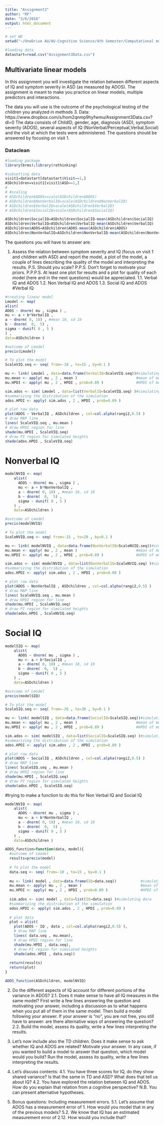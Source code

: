 ```yaml
---
title: "Assignment3"
author: "RF"
date: "3/6/2018"
output: html_document
---
```


```r
# set WD
setwd("~/OneDrive AU/AU-Cognitive Science/4th Semester/Computational models for Cognitive Science/Portfolios/4SemP3")

#loading data
datastart=read.csv("Assignment3Data.csv")

```

## Multivariate linear models

In this assignment you will investigate the relation between different aspects of IQ and symptom severity in ASD (as measured by ADOS). The assignment is meant to make you practice on linear models, multiple predictors and interactions.

The data you will use is the outcome of the psychological testing of the children you analyzed in methods 3.
Data: https://www.dropbox.com/s/hom2qnmp9hyfwmu/Assignment3Data.csv?dl=0
The data consists of ChildID, gender, age, diagnosis (ASD), symptom severity (ADOS), several aspects of IQ (NonVerbal/Perceptual,Verbal,Social) and the visit at which the tests were administered. The questions should be answered by focusing on visit 1.

### Dataclean
```r
#loading package
library(brms);library(rethinking)

#subsetting data
visit1=datastart[datastart$Visit==1,]
ASDchildren=visit1[visit1$ASD==1,]
# 
# #scaling
# ASDchildren$ADOS=scale(ASDchildren$ADOS)
# ASDchildren$NonVerbalIQ=scale(ASDchildren$NonVerbalIQ)
# ASDchildren$VerbalIQ=scale(ASDchildren$VerbalIQ)
# ASDchildren$SocialIQ=scale(ASDchildren$SocialIQ)

ASDchildren$SocialIQ=ASDchildren$SocialIQ-mean(ASDchildren$SocialIQ)
ASDchildren$VerbalIQ=ASDchildren$VerbalIQ-mean(ASDchildren$VerbalIQ)
ASDchildren$ADOS=ASDchildren$ADOS-mean(ASDchildren$ADOS)
ASDchildren$NonVerbalIQ=ASDchildren$NonVerbalIQ-mean(ASDchildren$NonVerbalIQ)
```

The questions you will have to answer are:

1. Assess the relation between symptom severity and IQ (focus on visit 1 and children with ASD) and report the model, a plot of the model, a couple of lines describing the quality of the model and interpreting the results. P.S. Should you scale? P.P.S. Don't forget to motivate your priors. P.P.P.S. At least one plot for results and a plot for quality of each model (here and in the next questions) would be appreciated.
1.1. Verbal IQ and ADOS
1.2. Non Verbal IQ and ADOS
1.3. Social IQ and ADOS
#Verbal IQ
```r
#creating linear model
Lmodel <- map(
alist(
ADOS ~ dnorm( mu , sigma ) ,
mu <- a + b*VerbalIQ ,
a ~ dnorm( 0, 10) , #mean 10, sd 10
b ~ dnorm(  0,  5) ,
sigma ~ dunif( 0 , 5 )
) ,
data=ASDchildren )

#outcome of Lmodel
precis(Lmodel)

# To plot the model
ScaleVIQ.seq <- seq( from=-10 , to=15 , by=0.1 )

mu <- link( Lmodel , data=data.frame(VerbalIQ=ScaleVIQ.seq))#simulating verbal IQ in model Lmodel on sequence
mu.mean <- apply( mu , 2 , mean )                           #mean of mu
mu.HPDI <- apply( mu , 2 , HPDI , prob=0.89 )               #HPDI of mu

sim.ados <- sim( Lmodel , data=list(VerbalIQ=ScaleVIQ.seq) )#simulating dara
#summarizing the distribution of the simulation
ados.HPDI <- apply( sim.ados , 2 , HPDI , prob=0.89 )

# plot raw data
plot(ADOS ~ VerbalIQ , ASDchildren , col=col.alpha(rangi2,0.5) )
# draw MAP line
lines( ScaleVIQ.seq , mu.mean )
# draw HPDI region for line
shade(mu.HPDI , ScaleVIQ.seq)
# draw PI region for simulated heights
shade(ados.HPDI , ScaleVIQ.seq)
```

# Nonverbal IQ
```r
modelNVIQ <- map(
    alist(
      ADOS ~ dnorm( mu , sigma ) ,
      mu <- a + b*NonVerbalIQ ,
      a ~ dnorm( 0, 10) , #mean 10, sd 10
      b ~ dnorm(  0,  5) ,
      sigma ~ dunif( 0 , 5 )
    ) ,
    data=ASDchildren )

#outcome of Lmodel
precis(modelNVIQ)

# To plot the model
ScaleNVIQ.seq <- seq( from=-15 , to=20 , by=0.1 )

mu <- link( modelNVIQ , data=data.frame(NonVerbalIQ=ScaleNVIQ.seq))#simulating verbal IQ in model on sequence
mu.mean <- apply( mu , 2 , mean )                           #mean of mu
mu.HPDI <- apply( mu , 2 , HPDI , prob=0.89 )               #HPDI of mu

sim.ados <- sim( modelNVIQ , data=list(NonVerbalIQ=ScaleNVIQ.seq) )#simulating dara
#summarizing the distribution of the simulation
ados.HPDI <- apply( sim.ados , 2 , HPDI , prob=0.89 )

# plot raw data
plot(ADOS ~ NonVerbalIQ , ASDchildren , col=col.alpha(rangi2,0.5) )
# draw MAP line
lines( ScaleNVIQ.seq , mu.mean )
# draw HPDI region for line
shade(mu.HPDI , ScaleNVIQ.seq)
# draw PI region for simulated heights
shade(ados.HPDI , ScaleNVIQ.seq)

```

# Social IQ
```r
modelSIQ <- map(
    alist(
      ADOS ~ dnorm( mu , sigma ) ,
      mu <- a + b*SocialIQ ,
      a ~ dnorm( 0, 10) , #mean 10, sd 10
      b ~ dnorm(  0,  5) ,
      sigma ~ dunif( 0 , 5 )
    ) ,
    data=ASDchildren )

#outcome of Lmodel
precis(modelSIQ)

# To plot the model
ScaleSIQ.seq <- seq( from=-20 , to=30 , by=0.1 )

mu <- link( modelSIQ , data=data.frame(SocialIQ=ScaleSIQ.seq))#simulating verbal IQ in model on sequence
mu.mean <- apply( mu , 2 , mean )                           #mean of mu
mu.HPDI <- apply( mu , 2 , HPDI , prob=0.89 )               #HPDI of mu

sim.ados <- sim( modelSIQ , data=list(SocialIQ=ScaleSIQ.seq) )#simulating dara
#summarizing the distribution of the simulation
ados.HPDI <- apply( sim.ados , 2 , HPDI , prob=0.89 )

# plot raw data
plot(ADOS ~ SocialIQ , ASDchildren , col=col.alpha(rangi2,0.5) )
# draw MAP line
lines( ScaleSIQ.seq , mu.mean )
# draw HPDI region for line
shade(mu.HPDI , ScaleSIQ.seq)
# draw PI region for simulated heights
shade(ados.HPDI , ScaleSIQ.seq)
```

#trying to make a function to do this for Non Verbal IQ and Social IQ
```r
modelNVIQ <- map(
    alist(
      ADOS ~ dnorm( mu , sigma ) ,
      mu <- a + b*NonVerbalIQ ,
      a ~ dnorm( 0, 10) , #mean 10, sd 10
      b ~ dnorm(  0,  5) ,
      sigma ~ dunif( 0 , 5 )
    ) ,
    data=ASDchildren )

ADOS_function=function(data, model){
  #outcome of Lmodel
  results=precis(model)
  
  # To plot the model
  data.seq <- seq( from=-10 , to=15 , by=0.1 )
  
  mu <- link( model , data=data.frame(IQ=data.seq))           #simulating verbal IQ in model Lmodel on sequence
  mu.mean <- apply( mu , 2 , mean )                           #mean of mu
  mu.HPDI <- apply( mu , 2 , HPDI , prob=0.89 )               #HPDI of mu
  
  sim.ados <- sim( model , data=list(IQ=data.seq) )#simulating dara
  #summarizing the distribution of the simulation
  ados.HPDI <- apply( sim.ados , 2 , HPDI , prob=0.89 )
  
  # plot data
  plot = alist( 
    plot(ADOS ~ IQ , data , col=col.alpha(rangi2,0.5) ),
    # draw MAP line
    lines( data.seq , mu.mean),
    # draw HPDI region for line
    shade(mu.HPDI , data.seq),
    # draw PI region for simulated heights
    shade(ados.HPDI , data.seq))
  
  return(results)
  return(plot)
}

ADOS_function(ASDchildren, modelNVIQ)

```



2. Do the different aspects of IQ account for different portions of the variance in ADOS? 
2.1. Does it make sense to have all IQ measures in the same model? First write a few lines answering the question and motivating your answer, including a discussion as to what happens when you put all of them in the same model. Then build a model following your answer. If your answer is "no", you are not free, you still have to answer: are there alternative ways of answering the question?
2.2. Build the model, assess its quality, write a few lines interpreting the results.

3. Let's now include also the TD children. Does it make sense to ask whether IQ and ADOS are related? Motivate your answer. In any case, if you wanted to build a model to answer that question, which model would you build? Run the model, assess its quality, write a few lines interpreting the results.

4. Let's discuss contents:
4.1. You have three scores for IQ, do they show shared variance? Is that the same in TD and ASD? What does that tell us about IQ?
4.2. You have explored the relation between IQ and ADOS. How do you explain that relation from a cognitive perspective? N.B. You can present alternative hypotheses.

5. Bonus questions: Including measurement errors. 
5.1. Let's assume that ADOS has a measurement error of 1. How would you model that in any of the previous models? 
5.2. We know that IQ has an estimated measurement error of 2.12. How would you include that? 


